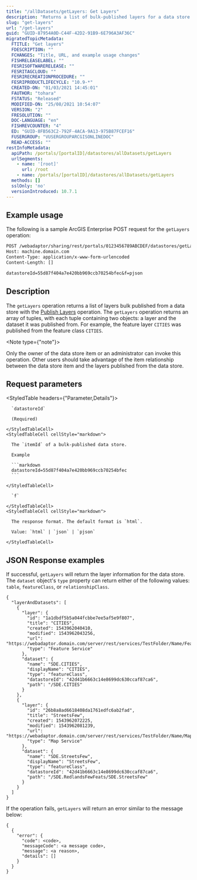 ```yaml
---
title: "/allDatasets/getLayers: Get Layers"
description: "Returns a list of bulk-published layers for a data store."
slug: "get-layers"
url: "/get-layers"
guid: "GUID-87954A0D-C44F-42D2-91B9-6E796A3AF36C"
migratedTopicMetadata:
  FTITLE: "Get layers"
  FDESCRIPTION: ""
  FCHANGES: "Title, URL, and example usage changes"
  FISHRELEASELABEL: ""
  FESRISOFTWARERELEASE: ""
  FESRITAGCLOUD: ""
  FESRIRECREATIONPROCEDURE: ""
  FESRIPRODUCTLIFECYCLE: "10.9-*"
  CREATED-ON: "01/03/2021 14:45:01"
  FAUTHOR: "tohara"
  FSTATUS: "Released"
  MODIFIED-ON: "25/08/2021 10:54:07"
  VERSION: "2"
  FRESOLUTION: ""
  DOC-LANGUAGE: "en"
  FISHREVCOUNTER: "4"
  ED: "GUID-8FB563C2-792F-4ACA-9A13-975B87FCEF16"
  FUSERGROUP: "VUSERGROUPARCGISONLINEDOC"
  READ-ACCESS: ""
restInfoMetadata:
  apiPath: /portals/[portalID]/datastores/allDatasets/getLayers
  urlSegments:
    - name: '[root]'
      url: /root
    - name: /portals/[portalID]/datastores/allDatasets/getLayers
  methods: []
  sslOnly: 'no'
  versionIntroduced: 10.7.1
---
```


## Example usage

The following is a sample ArcGIS Enterprise POST request for the `getLayers` operation:

```markdown
POST /webadaptor/sharing/rest/portals/0123456789ABCDEF/datastores/getLayers HTTP/1.1
Host: machine.domain.com
Content-Type: application/x-www-form-urlencoded
Content-Length: []

datastoreId=55d87f404a7e420bb969ccb70254bfec&f=pjson

```

## Description

The `getLayers` operation returns a list of layers bulk published from a data store with the [Publish Layers](/publish-layers) operation. The `getLayers` operation returns an array of tuples, with each tuple containing two objects: a layer and the dataset it was published from. For example, the feature layer `CITIES` was published from the feature class `CITIES`.

<Note type={"note"}>

Only the owner of the data store item or an administrator can invoke this operation. Other users should take advantage of the item relationship between the data store item and the layers published from the data store.

</Note>


##  Request parameters

<StyledTable headers={"Parameter,Details"}>
  <StyledTableRow>
    <StyledTableCell cellStyle="markdown">

      `datastoreId` 

      (Required)

    </StyledTableCell>
    <StyledTableCell cellStyle="markdown">

      The `itemId` of a bulk-published data store.

      Example

      ```markdown
      datastoreId=55d87f404a7e420bb969ccb70254bfec
      ```

    </StyledTableCell>
  </StyledTableRow>
  <StyledTableRow>
    <StyledTableCell cellStyle="markdown">

      `f` 

    </StyledTableCell>
    <StyledTableCell cellStyle="markdown">

      The response format. The default format is `html`.

      Value: `html` | `json` | `pjson`

    </StyledTableCell>
  </StyledTableRow>
</StyledTable>


## JSON Response examples

If successful, `getLayers` will return the layer information for the data store. The `dataset` object's `type` property can return either of the following values: `table`, `featureClass`, or `relationshipClass`.

```other
{
  "layerAndDatasets": [
    {
      "layer": {
        "id": "1a1dbdf5b5a044fcbbe7ee5af5e9f807",
        "title": "CITIES",
        "created": 1543962040410,
        "modified": 1543962043256,
        "url": "https://webadaptor.domain.com/server/rest/services/TestFolder/Name/FeatureServer",
        "type": "Feature Service"
      },
      "dataset": {
        "name": "SDE.CITIES",
        "displayName": "CITIES",
        "type": "featureClass",
        "datastoreId": "42d41b6663c14e8699dc630ccaf87ca6",
        "path": "/SDE.CITIES"
      }
    },
    {
      "layer": {
        "id": "26b8a8ad6618408da1761edfc6ab2fad",
        "title": "StreetsFew",
        "created": 1543962072225,
        "modified": 1543962081239,
        "url": "https://webadaptor.domain.com/server/rest/services/TestFolder/Name/MapServer",
        "type": "Map Service"
      },
      "dataset": {
        "name": "SDE.StreetsFew",
        "displayName": "StreetsFew",
        "type": "featureClass",
        "datastoreId": "42d41b6663c14e8699dc630ccaf87ca6",
        "path": "/SDE.RedlandsFewFeats/SDE.StreetsFew"
      }
    }
  ]
}
```

If the operation fails, `getLayers` will return an error similar to the message below:

```other
{
  {
    "error": {
      "code": <code>,
      "messageCode": <a message code>,
      "message": <a reason>,
      "details": []
    }
  }
}
```